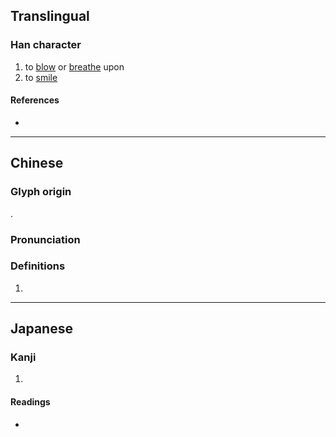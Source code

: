 {{also|歌}}
{{character info}}
==Translingual==

===Han character===
{{Han char|rn=76|rad=欠|as=05|sn=9|four=27682|canj=PRNO|ids=⿰句欠}}

# to [[blow]] or [[breathe]] upon
# to [[smile]]

====References====
* {{Han ref|kx=0566.220|dkj=16028|dj=0955.120|hdz=32137.060|uh=6B28|ud=27432|bh=CF64|bd=53092}}

----

==Chinese==
{{zh-forms}}

===Glyph origin===
{{Han etym}}
{{Han compound|句|欠}}.

===Pronunciation===
{{zh-pron
|m=xū
|c=heoi2
|mc=y
|oc=y
|ma=
|cat=v
}}

===Definitions===
{{zh-hanzi}}

# {{rfdef|zh}}

----

==Japanese==

===Kanji===
{{ja-kanji|grade=|rs=欠05}}

# {{rfdef|ja|sort=欠05}}

====Readings====
* {{ja-readings|on=[[く]] (ku)|kun=[[ふく]] (fuku)}}